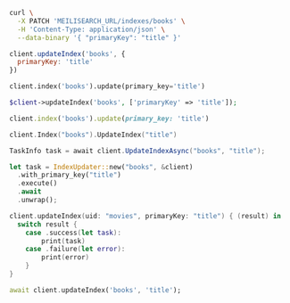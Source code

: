 <CodeGroup>

```bash cURL
curl \
  -X PATCH 'MEILISEARCH_URL/indexes/books' \
  -H 'Content-Type: application/json' \
  --data-binary '{ "primaryKey": "title" }'
```

```javascript JS
client.updateIndex('books', {
  primaryKey: 'title'
})
```

```python Python
client.index('books').update(primary_key='title')
```

```php PHP
$client->updateIndex('books', ['primaryKey' => 'title']);
```

```ruby Ruby
client.index('books').update(primary_key: 'title')
```

```go Go
client.Index("books").UpdateIndex("title")
```

```csharp C#
TaskInfo task = await client.UpdateIndexAsync("books", "title");
```

```rust Rust
let task = IndexUpdater::new("books", &client)
  .with_primary_key("title")
  .execute()
  .await
  .unwrap();
```

```swift Swift
client.updateIndex(uid: "movies", primaryKey: "title") { (result) in
  switch result {
    case .success(let task):
        print(task)
    case .failure(let error):
        print(error)
    }
}
```

```dart Dart
await client.updateIndex('books', 'title');
```
</CodeGroup>